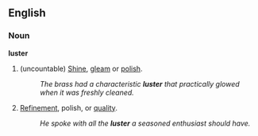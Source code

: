 ==English==
===Noun===
'''luster'''
#(uncountable) [[shine|Shine]], [[gleam]] or [[polish]].
#:''The brass had a characteristic '''luster''' that practically glowed when it was freshly cleaned.''
#[[Refinement]], polish, or [[quality]].
#:''He spoke with all the '''luster''' a seasoned enthusiast should have.''